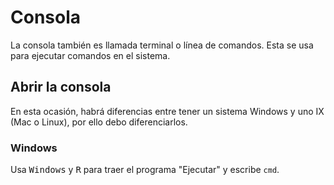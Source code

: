 # Consola

La consola también es llamada terminal o línea de comandos. Esta se usa para ejecutar comandos en el sistema.

## Abrir la consola

En esta ocasión, habrá diferencias entre tener un sistema Windows y uno IX (Mac o Linux), por ello debo diferenciarlos.

### Windows

Usa <kbd>Windows</kbd> y <kbd>R</kbd> para traer el programa "Ejecutar" y escribe `cmd`.
